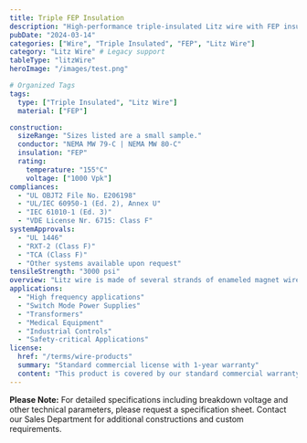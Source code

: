 ```yaml
---
title: Triple FEP Insulation
description: "High-performance triple-insulated Litz wire with FEP insulation, engineered for high-frequency applications requiring superior insulation properties."
pubDate: "2024-03-14"
categories: ["Wire", "Triple Insulated", "FEP", "Litz Wire"]
category: "Litz Wire" # Legacy support
tableType: "litzWire"
heroImage: "/images/test.png"

# Organized Tags
tags:
  type: ["Triple Insulated", "Litz Wire"]
  material: ["FEP"]

construction:
  sizeRange: "Sizes listed are a small sample."
  conductor: "NEMA MW 79-C | NEMA MW 80-C"
  insulation: "FEP"
  rating:
    temperature: "155°C"
    voltage: ["1000 Vpk"]
compliances:
  - "UL OBJT2 File No. E206198"
  - "UL/IEC 60950-1 (Ed. 2), Annex U"
  - "IEC 61010-1 (Ed. 3)"
  - "VDE License Nr. 6715: Class F"
systemApprovals:
  - "UL 1446"
  - "RXT-2 (Class F)"
  - "TCA (Class F)"
  - "Other systems available upon request"
tensileStrength: "3000 psi"
overview: "Litz wire is made of several strands of enameled magnet wire that are bunched or stranded together. It is used where losses caused by the skin-and proximity effect on a single wire are too high due to the operating frequency. At the same time the operating temperature isr educed by its use. Litz wire has much greater mechanical flexibility than a single wire with the same cross-section."
applications:
  - "High frequency applications"
  - "Switch Mode Power Supplies"
  - "Transformers"
  - "Medical Equipment"
  - "Industrial Controls"
  - "Safety-critical Applications"
license:
  href: "/terms/wire-products"
  summary: "Standard commercial license with 1-year warranty"
  content: "This product is covered by our standard commercial warranty for a period of one year from the date of purchase. The warranty covers manufacturing defects and material failures under normal use conditions. Custom modifications or applications outside the specified parameters may void the warranty."
---
```



<TripleInsulatedLitzTable client:load />


**Please Note:** For detailed specifications including breakdown voltage and other technical parameters, please request a specification sheet. Contact our Sales Department for additional constructions and custom requirements. 